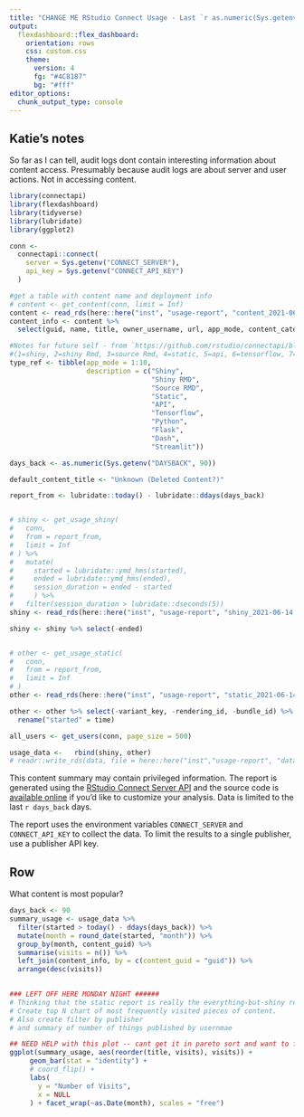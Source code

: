 ```yaml
---
title: "CHANGE ME RStudio Connect Usage - Last `r as.numeric(Sys.getenv('DAYSBACK', 30))` Days"
output:
  flexdashboard::flex_dashboard:
    orientation: rows
    css: custom.css
    theme:
      version: 4
      fg: "#4C8187"
      bg: "#fff"
editor_options: 
  chunk_output_type: console
---
```


## Katie's notes
So far as I can tell, audit logs dont contain interesting information about content access. Presumably because audit logs are about server and user actions. Not in accessing content.


```r
library(connectapi)
library(flexdashboard)
library(tidyverse)
library(lubridate)
library(ggplot2)
```


```r
conn <- 
  connectapi::connect(
    server = Sys.getenv("CONNECT_SERVER"),
    api_key = Sys.getenv("CONNECT_API_KEY")
  )

#get a table with content name and deployment info
# content <- get_content(conn, limit = Inf)
content <- read_rds(here::here("inst", "usage-report", "content_2021-06-14.rds"))
content_info <- content %>% 
  select(guid, name, title, owner_username, url, app_mode, content_category)

#Notes for future self - from `https://github.com/rstudio/connectapi/blob/002f0a6a0a6d3cf2eadc57f3daf173dd13ca65ff/R/ptype.R#L56`
#(1=shiny, 2=shiny Rmd, 3=source Rmd, 4=static, 5=api, 6=tensorflow, 7=python, 8=flask, 9=dash, 10=streamlit)
type_ref <- tibble(app_mode = 1:10, 
                   description = c("Shiny", 
                                   "Shiny RMD",
                                   "Source RMD", 
                                   "Static", 
                                   "API", 
                                   "Tensorflow", 
                                   "Python", 
                                   "Flask", 
                                   "Dash", 
                                   "Streamlit"))
```


```r

days_back <- as.numeric(Sys.getenv("DAYSBACK", 90))

default_content_title <- "Unknown (Deleted Content?)"

report_from <- lubridate::today() - lubridate::ddays(days_back)


# shiny <- get_usage_shiny(
#   conn,
#   from = report_from,
#   limit = Inf
# ) %>%
#   mutate(
#     started = lubridate::ymd_hms(started),
#     ended = lubridate::ymd_hms(ended),
#     session_duration = ended - started
#     ) %>%
#   filter(session_duration > lubridate::dseconds(5))
shiny <- read_rds(here::here("inst", "usage-report", "shiny_2021-06-14.rds"))

shiny <- shiny %>% select(-ended)


# other <- get_usage_static(
#   conn,
#   from = report_from,
#   limit = Inf
# )
other <- read_rds(here::here("inst", "usage-report", "static_2021-06-14.rds"))

other <- other %>% select(-variant_key, -rendering_id, -bundle_id) %>% 
  rename("started" = time)

all_users <- get_users(conn, page_size = 500)

usage_data <-   rbind(shiny, other)
# readr::write_rds(data, file = here::here("inst","usage-report", "data.rds"))
```

This content summary may contain privileged information. The report is generated
using the [RStudio Connect Server API](http://docs.rstudio.com/connect/api) and
the source code is [available online](https://github.com/sol-eng/connect-usage)
if you'd like to customize your analysis. Data is limited to the last `r
days_back` days.

The report uses the environment variables `CONNECT_SERVER` and `CONNECT_API_KEY`
to collect the data. To limit the results to a single publisher, use a publisher
API key.

Row 
-----------------------------------------------------------------------
What content is most popular?
```r
days_back <- 90
summary_usage <- usage_data %>%
  filter(started > today() - ddays(days_back)) %>% 
  mutate(month = round_date(started, "month")) %>% 
  group_by(month, content_guid) %>% 
  summarise(visits = n()) %>% 
  left_join(content_info, by = c(content_guid = "guid")) %>% 
  arrange(desc(visits))
  

### LEFT OFF HERE MONDAY NIGHT ######
# Thinking that the static report is really the everything-but-shiny report, so need to check this to see if flask, APIs, etc. are covered here. 
# Create top N chart of most frequently visited pieces of content. 
# Also create filter by publisher
# and summary of number of things published by usernmae

## NEED HELP with this plot -- cant get it in pareto sort and want to filter results
ggplot(summary_usage, aes(reorder(title, visits), visits)) + 
     geom_bar(stat = "identity") +  
     # coord_flip() + 
     labs(
       y = "Number of Visits",
       x = NULL
     ) + facet_wrap(~as.Date(month), scales = "free")


```

